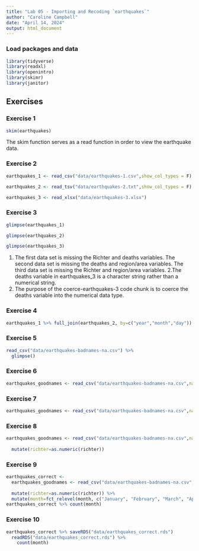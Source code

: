 ```yaml
---
title: "Lab 05 - Importing and Recoding `earthquakes`"
author: "Caroline Campbell"
date: "April 14, 2024"
output: html_document
---
```


### Load packages and data

```r
library(tidyverse)
library(readxl)
library(openintro)
library(skimr)
library(janitor)
```

## Exercises

### Exercise 1
```r
skim(earthquakes)
```
The skim function serves as a read function in order to view the earthquake data.

### Exercise 2
```r
earthquakes_1 <- read_csv("data/earthquakes-1.csv",show_col_types = F)

earthquakes_2 <- read_tsv("data/earthquakes-2.txt",show_col_types = F)

earthquakes_3 <- read_xlsx("data/earthquakes-3.xlsx")
```

### Exercise 3

```r
glimpse(earthquakes_1)
```
```r
glimpse(earthquakes_2)
```
```r
glimpse(earthquakes_3)
```
1. The first data set is missing the Richter and deaths variables. The second data set is missing the deaths and region/area variables. The third data set is missing the Richter and region/area variables.
2.The deaths variable in earthquakes_3 is a character string rather than a numerical string. 
3. The purpose of the coerce-earthquakes-3 code chunk is to coerce the deaths variable into the numerical data type.

### Exercise 4

```r
earthquakes_1 %>% full_join(earthquakes_2, by=c("year","month","day")) %>% full_join(earthquakes_3, by=c("year","month","day")) %>% skim()

```


### Exercise 5

```r
read_csv("data/earthquakes-badnames-na.csv") %>% 
  glimpse()
```

### Exercise 6

```r
earthquakes_goodnames <- read_csv("data/earthquakes-badnames-na.csv",na = c("NA",".")) 
```

### Exercise 7

```r
earthquakes_goodnames <- read_csv("data/earthquakes-badnames-na.csv",na = c("NA",".")) %>% rename(deaths=`total deaths`, area=`area within region`) 
```


### Exercise 8

```r
earthquakes_goodnames <- read_csv("data/earthquakes-badnames-na.csv",na = c("NA",".")) %>% rename(deaths=`total deaths`, area=`area within region`) %>% mutate(richter=case_when(richter=="seven"~"7",
                                                                                                                                                                                 T~richter)) %>% 
  mutate(richter=as.numeric(richter))

```

### Exercise 9

```r
earthquakes_correct <- 
  earthquakes_goodnames <- read_csv("data/earthquakes-badnames-na.csv",na = c("NA",".")) %>% rename(deaths=`total deaths`, area=`area within region`) %>% mutate(richter=case_when(richter=="seven"~"7",
                                                                                                                                                                                 T~richter)) %>% 
  mutate(richter=as.numeric(richter)) %>%
  mutate(month=fct_relevel(month, c("January", "February", "March", "April", "May", "June", "July", "August", "September", "October", "November", "December"))) 
earthquakes_correct %>% count(month)

```

### Exercise 10

```r
earthquakes_correct %>% saveRDS("data/earthquakes_correct.rds")
  readRDS("data/earthquakes_correct.rds") %>% 
    count(month)
```
